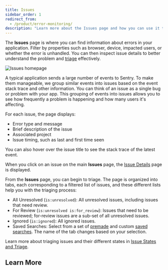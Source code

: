 ```yaml
---
title: Issues
sidebar_order: 1
redirect_from:
  - /product/error-monitoring/
description: "Learn more about the Issues page and how you can use it to efficiently triage issues."
---
```


The **Issues** page is where you can find information about errors in your application. Filter by properties such as browser, device, impacted users, or whether the error is unhandled. You can then inspect issue details to better understand the problem and [triage](/product/issues/issue-details/) effectively.

![Issues homepage](all-unresolved-page.png)

A typical application sends a large number of events to Sentry. To make them manageable, we group similar events into issues based on the event stack trace and other information. You can think of an issue as a single bug or problem with your app. This grouping of events into issues allows you to see how frequently a problem is happening and how many users it's affecting.

For each issue, the page displays:

- Error type and message
- Brief description of the issue
- Associated project
- Issue timing, such as last and first time seen

You can also hover over the issue title to see the stack trace of the latest event.

When you click on an issue on the main **Issues** page, the [Issue Details](/product/issues/issue-details) page is displayed.

From the **Issues** page, you can begin to triage. The page is organized into tabs, each corresponding to a filtered list of issues, and these different lists help you with the triaging process:

- All Unresolved (`is:unresolved`): All unresolved issues, including issues that need review.
- For Review (`is:unresolved is:for_review`): Issues that need to be reviewed; for-review issues are a sub-set of all unresolved issues.
- Ignored (`is:ignored`): All ignored issues.
- Saved Searches: Select from a set of [premade](/product/sentry-basics/search/#premade-searches) and custom [saved searches](/product/sentry-basics/search/#organization-wide-saved-searches). The name of the tab changes based on your selection.

Learn more about triaging issues and their different states in [Issue States and Triage](/product/issues/states-triage/).

## Learn More

<PageGrid />
